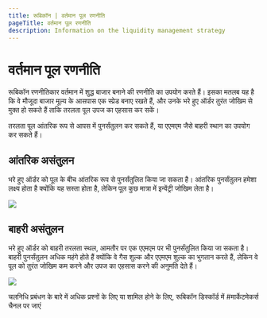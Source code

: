 ```yaml
---
title: रूबिकॉन | वर्तमान पूल रणनीति
pageTitle: वर्तमान पूल रणनीति
description: Information on the liquidity management strategy
---
```


# वर्तमान पूल रणनीति

रूबिकॉन रणनीतिकार वर्तमान में शुद्ध बाजार बनाने की रणनीति का उपयोग करते हैं। इसका मतलब यह है कि वे मौजूदा बाजार मूल्य के आसपास एक स्प्रेड बनाए रखते हैं, और उनके भरे हुए ऑर्डर तुरंत जोखिम से मुक्त हो सकते हैं ताकि तरलता पूल उपज का एहसास कर सकें।

तरलता पूल आंतरिक रूप से आपस में पुनर्संतुलन कर सकते हैं, या एएमएम जैसे बाहरी स्थान का उपयोग कर सकते हैं।

## आंतरिक असंतुलन

भरे हुए ऑर्डर को पूल के बीच आंतरिक रूप से पुनर्संतुलित किया जा सकता है। आंतरिक पुनर्संतुलन हमेशा लक्ष्य होता है क्योंकि यह सस्ता होता है, लेकिन पूल कुछ मात्रा में इन्वेंट्री जोखिम लेता है।

![](</assets/Rubicon v1\_ Internal Rebalancing - Option 1.png>)

## बाहरी असंतुलन

भरे हुए ऑर्डर को बाहरी तरलता स्थल, आमतौर पर एक एएमएम पर भी पुनर्संतुलित किया जा सकता है। बाहरी पुनर्संतुलन अधिक महंगे होते हैं क्योंकि वे गैस शुल्क और एएमएम शुल्क का भुगतान करते हैं, लेकिन वे पूल को तुरंत जोखिम कम करने और उपज का एहसास करने की अनुमति देते हैं।

![](</assets/Rubicon v1\_ Internal Rebalancing - Option 2 (1).png>)

चलनिधि प्रबंधन के बारे में अधिक प्रश्नों के लिए या शामिल होने के लिए, रूबिकॉन डिस्कॉर्ड में #मार्केटमेकर्स चैनल पर जाएं